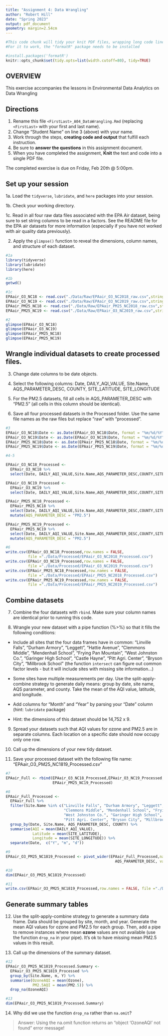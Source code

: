 ```yaml
---
title: "Assignment 4: Data Wrangling"
author: "Robert Hill"
date: "Spring 2023"
output: pdf_document
geometry: margin=2.54cm
---
```


```r
#This code chunk will tidy your knit PDF files, wrapping long code lines
#For it to work, the "formatR" package needs to be installed

#install.packages('formatR')
knitr::opts_chunk$set(tidy.opts=list(width.cutoff=80), tidy=TRUE)
```


## OVERVIEW

This exercise accompanies the lessons in Environmental Data Analytics on Data Wrangling 

## Directions

1.  Rename this file `<FirstLast>_A04_DataWrangling.Rmd` (replacing `<FirstLast>` with your first and last name).
2. Change "Student Name" on line 3 (above) with your name.
3. Work through the steps, **creating code and output** that fulfill each instruction.
4. Be sure to **answer the questions** in this assignment document.
5. When you have completed the assignment, **Knit** the text and code into a single PDF file.

The completed exercise is due on Friday, Feb 20th @ 5:00pm.

## Set up your session 

1a. Load the `tidyverse`,  `lubridate`, and `here` packages into your session.

1b. Check your working directory.

1c. Read in all four raw data files associated with the EPA Air dataset, being sure to set string columns to be read in a factors. See the README file for the EPA air datasets for more information (especially if you have not worked with air quality data previously). 

2. Apply the `glimpse()` function to reveal the dimensions, column names, and structure of each dataset. 

```r
#1a 
library(tidyverse)
library(lubridate)
library(here)

#1b 
getwd()

#1c 
EPAair_O3_NC18 <- read.csv("./Data/Raw/EPAair_O3_NC2018_raw.csv",stringsAsFactors = T)
EPAair_O3_NC19 <- read.csv("./Data/Raw/EPAair_O3_NC2019_raw.csv",stringsAsFactors = T)
EPAair_PM25_NC18 <- read.csv("./Data/Raw/EPAair_PM25_NC2018_raw.csv",stringsAsFactors = T)
EPAair_PM25_NC19 <- read.csv("./Data/Raw/EPAair_O3_NC2019_raw.csv",stringsAsFactors = T)

#2 
glimpse(EPAair_O3_NC18)
glimpse(EPAair_O3_NC19)
glimpse(EPAair_PM25_NC18)
glimpse(EPAair_PM25_NC19)


```


## Wrangle individual datasets to create processed files.

3. Change date columns to be date objects.

4. Select the following columns: Date, DAILY_AQI_VALUE, Site.Name, AQS_PARAMETER_DESC, COUNTY, SITE_LATITUDE, SITE_LONGITUDE

5. For the PM2.5 datasets, fill all cells in AQS_PARAMETER_DESC with "PM2.5" (all cells in this column should be identical).

6. Save all four processed datasets in the Processed folder. Use the same file names as the raw files but replace "raw" with "processed".

```r
#3
EPAair_O3_NC18$Date <- as.Date(EPAair_O3_NC18$Date, format = "%m/%d/%Y")
EPAair_O3_NC19$Date <- as.Date(EPAair_O3_NC19$Date, format = "%m/%d/%Y")
EPAair_PM25_NC18$Date <- as.Date(EPAair_PM25_NC18$Date, format = "%m/%d/%Y")
EPAair_PM25_NC19$Date <- as.Date(EPAair_PM25_NC19$Date, format = "%m/%d/%Y")

#4-5

EPAair_O3_NC18_Processed <-
  EPAair_O3_NC18 %>%
  select(Date, DAILY_AQI_VALUE,Site.Name,AQS_PARAMETER_DESC,COUNTY,SITE_LATITUDE,SITE_LONGITUDE)

EPAair_O3_NC19_Processed <-
  EPAair_O3_NC19 %>%
  select(Date, DAILY_AQI_VALUE,Site.Name,AQS_PARAMETER_DESC,COUNTY,SITE_LATITUDE,SITE_LONGITUDE)

EPAair_PM25_NC18_Processed <-
  EPAair_PM25_NC18 %>%
  select(Date, DAILY_AQI_VALUE,Site.Name,AQS_PARAMETER_DESC,COUNTY,SITE_LATITUDE,SITE_LONGITUDE) %>%
  mutate(AQS_PARAMETER_DESC = "PM2.5")

EPAair_PM25_NC19_Processed <-
  EPAair_PM25_NC19 %>%
  select(Date, DAILY_AQI_VALUE,Site.Name,AQS_PARAMETER_DESC,COUNTY,SITE_LATITUDE,SITE_LONGITUDE) %>%
  mutate(AQS_PARAMETER_DESC = "PM2.5")

#6
write.csv(EPAair_O3_NC18_Processed,row.names = FALSE, 
          file ="./Data/Processed/EPAair_O3_NC2018_Processed.csv")
write.csv(EPAair_O3_NC19_Processed,row.names = FALSE, 
          file ="./Data/Processed/EPAair_O3_NC2019_Processed.csv")
write.csv(EPAair_PM25_NC18_Processed,row.names = FALSE, 
          file ="./Data/Processed/EPAair_PM25_NC2018_Processed.csv")
write.csv(EPAair_PM25_NC19_Processed,row.names = FALSE, 
          file ="./Data/Processed/EPAair_PM25_NC2019_Processed.csv")
```


## Combine datasets

7. Combine the four datasets with `rbind`. Make sure your column names are identical prior to running this code.

8. Wrangle your new dataset with a pipe function (%>%) so that it fills the following conditions: 

  * Include all sites that the four data frames have in common: "Linville Falls", "Durham Armory", "Leggett", "Hattie Avenue", "Clemmons Middle", "Mendenhall School", "Frying Pan Mountain", "West Johnston Co.", "Garinger High School", "Castle Hayne", "Pitt Agri. Center", "Bryson City", "Millbrook School" (the function `intersect` can figure out common factor levels - but it will include sites with missing site information...) 

  * Some sites have multiple measurements per day. Use the split-apply-combine strategy to generate daily means: group by date, site name, AQS parameter, and county. Take the mean of the AQI value, latitude, and longitude.
  
  * Add columns for "Month" and "Year" by parsing your "Date" column (hint: `lubridate` package)
  
  * Hint: the dimensions of this dataset should be 14,752 x 9.

9. Spread your datasets such that AQI values for ozone and PM2.5 are in separate columns. Each location on a specific date should now occupy only one row.

10. Call up the dimensions of your new tidy dataset.

11. Save your processed dataset with the following file name: "EPAair_O3_PM25_NC1819_Processed.csv"

```r
#7
EPAair_Full <- rbind(EPAair_O3_NC18_Processed,EPAair_O3_NC19_Processed,EPAair_PM25_NC18_Processed,
                     EPAair_PM25_NC19_Processed)

#8 
EPAair_Full_Processed <-
  EPAair_Full %>%
  filter(Site.Name %in% c("Linville Falls", "Durham Armory", "Leggett", "Hattie Avenue", 
                          "Clemmons Middle", "Mendenhall School", "Frying Pan Mountain", 
                          "West Johnston Co.", "Garinger High School", "Castle Hayne", 
                          "Pitt Agri. Center", "Bryson City", "Millbrook School")) %>%
  group_by(Date, Site.Name, AQS_PARAMETER_DESC, COUNTY) %>%
  summarise(AQI = mean(DAILY_AQI_VALUE),
            Latitude = mean(SITE_LATITUDE),
            Longitude = mean(SITE_LONGITUDE)) %>%
  separate(Date,  c("Y", "m", "d"))

#9
EPAair_O3_PM25_NC1819_Processed <- pivot_wider(EPAair_Full_Processed,names_from = 
                                                 AQS_PARAMETER_DESC, values_from = AQI)

#10
dim(EPAair_O3_PM25_NC1819_Processed)

#11
write.csv(EPAair_O3_PM25_NC1819_Processed,row.names = FALSE, file ="./Data/Processed/EPAair_O3_PM25_NC1819_Processed.csv")

```


## Generate summary tables

12. Use the split-apply-combine strategy to generate a summary data frame. Data should be grouped by site, month, and year. Generate the mean AQI values for ozone and PM2.5 for each group. Then, add a pipe to remove instances where mean **ozone** values are not available (use the function `drop_na` in your pipe). It's ok to have missing mean PM2.5 values in this result. 

13. Call up the dimensions of the summary dataset.

```r

#12
EPAair_O3_PM25_NC1819_Processed.Summary <-
  EPAair_O3_PM25_NC1819_Processed %>%
  group_by(Site.Name, m, Y) %>%
  summarise(OzoneAQI = mean(Ozone),
            PM2.5AQI = mean(PM2.5)) %>%
  drop_na(OzoneAQI)

#13
dim(EPAair_O3_PM25_NC1819_Processed.Summary)

```

14. Why did we use the function `drop_na` rather than `na.omit`?

> Answer: Using the na.omit function returns an "object 'OzoneAQI' not found" error message!
